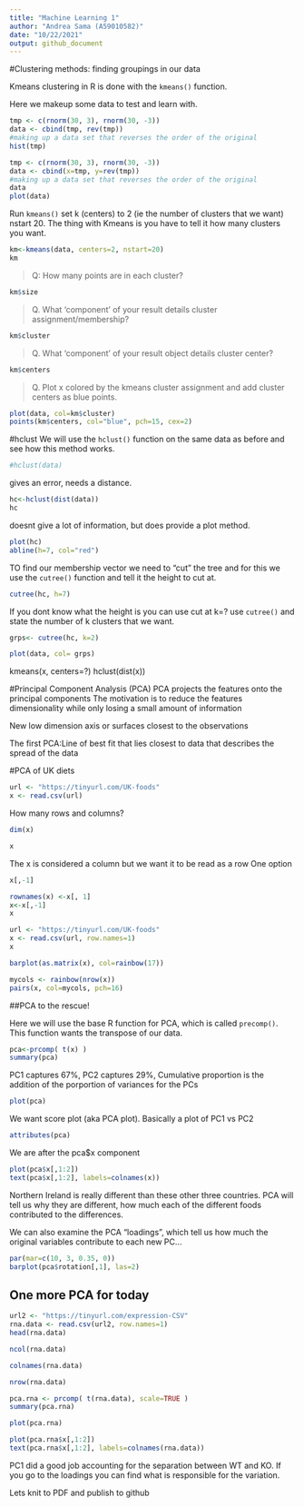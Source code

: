 ```yaml
---
title: "Machine Learning 1"
author: "Andrea Sama (A59010582)"
date: "10/22/2021"
output: github_document
---
```

#Clustering methods: finding groupings in our data

Kmeans clustering in R is done with the `kmeans()` function.

Here we makeup some data to test and learn with.

```r
tmp <- c(rnorm(30, 3), rnorm(30, -3))
data <- cbind(tmp, rev(tmp))
#making up a data set that reverses the order of the original
hist(tmp)
```
```r
tmp <- c(rnorm(30, 3), rnorm(30, -3))
data <- cbind(x=tmp, y=rev(tmp))
#making up a data set that reverses the order of the original
data
plot(data)
```

Run `kmeans()` set k (centers) to 2 (ie the number of clusters that we want) nstart 20. The thing with Kmeans is you have to tell it how many clusters you want. 
```r
km<-kmeans(data, centers=2, nstart=20)
km
```

>Q: How many points are in each cluster?

```r
km$size
```

>Q. What 'component' of your result details cluster assignment/membership?

```r

km$cluster

```


>Q. What 'component' of your result object details cluster center?

```r
km$centers
```


>Q. Plot x colored by the kmeans cluster assignment and add cluster centers as blue points.

```r
plot(data, col=km$cluster)
points(km$centers, col="blue", pch=15, cex=2)
```


#hclust
We will use the `hclust()` function on the same data as before and see how this method works.

```r
#hclust(data)
```
gives an error, needs a distance. 

```r
hc<-hclust(dist(data))
hc
```
doesnt give a lot of information, but does provide a plot method. 

```r
plot(hc)
abline(h=7, col="red")
```

TO find our membership vector we need to "cut" the tree and for this we use the `cutree()` function and tell it the height to cut at.

```r
cutree(hc, h=7)

```

If you dont know what the height is you can use cut at k=?
use `cutree()` and state the number of k clusters that we want.

```r
grps<- cutree(hc, k=2)
```

```r
plot(data, col= grps)
```


kmeans(x, centers=?)
hclust(dist(x))

#Principal Component Analysis (PCA)
PCA projects the features onto the principal components 
The motivation is to reduce the features dimensionality while only losing a small amount of information

New low dimension axis or surfaces closest to the observations

The first PCA:Line of best fit that lies closest to data that describes the spread of the data


#PCA of UK diets

```r
url <- "https://tinyurl.com/UK-foods"
x <- read.csv(url)
```

How many rows and columns?
```r
dim(x)
```

```r
x
```

The x is considered a column but we want it to be read as a row
One option

```r
x[,-1]
```
```r
rownames(x) <-x[, 1]
x<-x[,-1]
x
```
```r
url <- "https://tinyurl.com/UK-foods"
x <- read.csv(url, row.names=1)
x
```


```r
barplot(as.matrix(x), col=rainbow(17))
```

```r
mycols <- rainbow(nrow(x))
pairs(x, col=mycols, pch=16)
```

##PCA to the rescue!

Here we will use the base R function for PCA, which is called `precomp()`. 
This function wants the transpose of our data. 

```r

pca<-prcomp( t(x) )
summary(pca)

```

PC1 captures 67%, PC2 captures 29%, 
Cumulative proportion is the addition of the porportion of variances for the PCs


```r
plot(pca)
```
We want score plot (aka PCA plot). Basically a plot of PC1 vs PC2

```r
attributes(pca) 
```

We are after the pca$x component

```r
plot(pca$x[,1:2])
text(pca$x[,1:2], labels=colnames(x))
```
Northern Ireland is really different than these other three countries.
PCA will tell us why they are different, how much each of the different foods contributed to the differences. 

We can also examine the PCA "loadings", which tell us how much the original variables contribute to each new PC...

```r
par(mar=c(10, 3, 0.35, 0))
barplot(pca$rotation[,1], las=2)
```

## One more PCA for today

```r
url2 <- "https://tinyurl.com/expression-CSV"
rna.data <- read.csv(url2, row.names=1)
head(rna.data)
```

```r
ncol(rna.data)
```

```r
colnames(rna.data)
```

```r
nrow(rna.data)
```

```r
pca.rna <- prcomp( t(rna.data), scale=TRUE )
summary(pca.rna)
```

```r
plot(pca.rna)
```

```r
plot(pca.rna$x[,1:2])
text(pca.rna$x[,1:2], labels=colnames(rna.data))
```

PC1 did a good job accounting for the separation between WT and KO.
If you go to the loadings you can find what is responsible for the variation.

Lets knit to PDF and publish to github